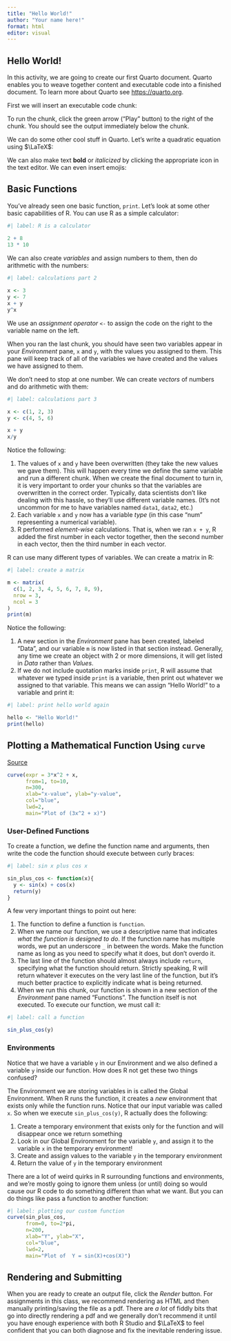 ```yaml
---
title: "Hello World!"
author: "Your name here!"
format: html
editor: visual
---
```


## Hello World!

In this activity, we are going to create our first Quarto document. Quarto enables you to weave together content and executable code into a finished document. To learn more about Quarto see <https://quarto.org>.

First we will insert an executable code chunk:

To run the chunk, click the green arrow ("Play" button) to the right of the chunk. You should see the output immediately below the chunk.

We can do some other cool stuff in Quarto. Let's write a quadratic equation using $\LaTeX$:

We can also make text **bold** or *italicized* by clicking the appropriate icon in the text editor. We can even insert emojis:

## Basic Functions

You've already seen one basic function, `print`. Let's look at some other basic capabilities of R. You can use R as a simple calculator:

```r
#| label: R is a calculator

2 + 8
13 * 10
```

We can also create *variables* and assign numbers to them, then do arithmetic with the numbers:

```r
#| label: calculations part 2
 
x <- 3
y <- 7
x + y
y^x
```

We use an *assignment operator* `<-` to assign the code on the right to the variable name on the left.

When you ran the last chunk, you should have seen two variables appear in your *Environment* pane, `x` and `y`, with the values you assigned to them. This pane will keep track of all of the variables we have created and the values we have assigned to them.

We don't need to stop at one number. We can create *vectors* of numbers and do arithmetic with them:

```r
#| label: calculations part 3

x <- c(1, 2, 3)
y <- c(4, 5, 6)

x + y
x/y
```

Notice the following:

1.  The values of `x` and `y` have been overwritten (they take the new values we gave them). This will happen every time we define the same variable and run a different chunk. When we create the final document to turn in, it is very important to order your chunks so that the variables are overwritten in the correct order. Typically, data scientists don't like dealing with this hassle, so they'll use different variable names. (It's not uncommon for me to have variables named `data1`, `data2`, etc.)
2.  Each variable `x` and `y` now has a variable *type* (in this case "num" representing a numerical variable).
3.  R performed *element-wise* calculations. That is, when we ran `x + y`, R added the first number in each vector together, then the second number in each vector, then the third number in each vector.

R can use many different types of variables. We can create a matrix in R:

```r
#| label: create a matrix

m <- matrix(
  c(1, 2, 3, 4, 5, 6, 7, 8, 9),
  nrow = 3,
  ncol = 3
)
print(m)
```

Notice the following:

1.  A new section in the *Environment* pane has been created, labeled "Data", and our variable `m` is now listed in that section instead. Generally, any time we create an object with 2 or more dimensions, it will get listed in *Data* rather than *Values*.
2.  If we do not include quotation marks inside `print`, R will assume that whatever we typed inside `print` is a variable, then print out whatever we assigned to that variable. This means we can assign "Hello World!" to a variable and print it:

```r
#| label: print hello world again

hello <- "Hello World!"
print(hello)
```

## Plotting a Mathematical Function Using `curve`

[Source](http://www.countbio.com/web_pages/left_object/R_for_biology/R_fundamentals/curve_to_function_R.html)

```r
curve(expr = 3*x^2 + x, 
      from=1, to=10, 
      n=300, 
      xlab="x-value", ylab="y-value", 
      col="blue", 
      lwd=2, 
      main="Plot of (3x^2 + x)")
```

### User-Defined Functions

To create a function, we define the function name and arguments, then write the code the function should execute between curly braces:

```r
#| label: sin x plus cos x

sin_plus_cos <- function(x){
  y <- sin(x) + cos(x)
  return(y)
}
```

A few very important things to point out here:

1.  The function to define a function is `function`.
2.  When we name our function, we use a descriptive name that indicates *what the function is designed to do*. If the function name has multiple words, we put an underscore `_` in between the words. Make the function name as long as you need to specify what it does, but don't overdo it.
3.  The last line of the function should almost always include `return`, specifying what the function should return. Strictly speaking, R will return whatever it executes on the very last line of the function, but it's much better practice to explicitly indicate what is being returned.
4.  When we run this chunk, our function is shown in a new section of the *Environment* pane named "Functions". The function itself is not executed. To execute our function, we must call it:

```r
#| label: call a function

sin_plus_cos(y)
```

### Environments

Notice that we have a variable `y` in our Environment and we also defined a variable `y` inside our function. How does R not get these two things confused?

The Environment we are storing variables in is called the Global Environment. When R runs the function, it creates a *new* environment that exists only while the function runs. Notice that our input variable was called `x`. So when we execute `sin_plus_cos(y)`, R actually does the following:

1.  Create a temporary environment that exists only for the function and will disappear once we return something
2.  Look in our Global Environment for the variable `y`, and assign it to the variable `x` in the temporary environment!
3.  Create and assign values to the variable `y` in the temporary environment
4.  Return the value of `y` in the temporary environment

There are a lot of weird quirks in R surrounding functions and environments, and we're mostly going to ignore them unless (or until) doing so would cause our R code to do something different than what we want. But you can do things like pass a function to another function:

```r
#| label: plotting our custom function
curve(sin_plus_cos, 
      from=0, to=2*pi, 
      n=200, 
      xlab="Y", ylab="X", 
      col="blue",
      lwd=2, 
      main="Plot of  Y = sin(X)+cos(X)")
```

## Rendering and Submitting

When you are ready to create an output file, click the *Render* button. For assignments in this class, we recommend rendering as HTML and then manually printing/saving the file as a pdf. There are *a lot* of fiddly bits that go into directly rendering a pdf and we generally don't recommend it until you have enough experience with both R Studio and $\LaTeX$ to feel confident that you can both diagnose and fix the inevitable rendering issue.

